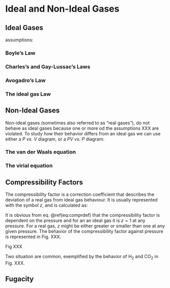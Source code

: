 # Ideal and Non-Ideal Gases {#RealGases}

## Ideal Gases

assumptions:

### Boyle's Law
### Charles's and Gay-Lussac's Laws
### Avogadro's Law
### The ideal gas Law

## Non-Ideal Gases
Non-ideal gases (sometimes also referred to as "real gases"), do not behave as ideal gases because one or more od the assumptions XXX are violated. To study how their behavior differs from an ideal gas we can use either a $P$ *vs.* $V$ diagram, or a $PV$ *vs.* $P$  diagram:


### The van der Waals equation

### The virial equation

## Compressibility Factors
The compressibility factor is a correction coefficient that describes the deviation of a real gas from ideal gas behaviour. It is usually represented with the symbol $z$, and is calculated as:

\begin{equation}
z=\frac{V_m}{V_m^{\text{ideal}}} = \frac{P V_m}{RT}.
(\#eq:comprdef)
\end{equation}

It is obvious from eq. \@ref(eq:comprdef) that the compressibility factor is dependent on the pressure and for an an ideal gas it is $z=1$ at any pressure. For a real gas, $z$ might be either greater or smaller than one at any given pressure. The behavior of the compressibility factor against pressure is represented in Fig. XXX. 

Fig XXX

Two situation are common, exemplified by the behavior of $\mathrm{H}_2$ and $\mathrm{CO}_2$ in Fig. XXX. 

## Fugacity

